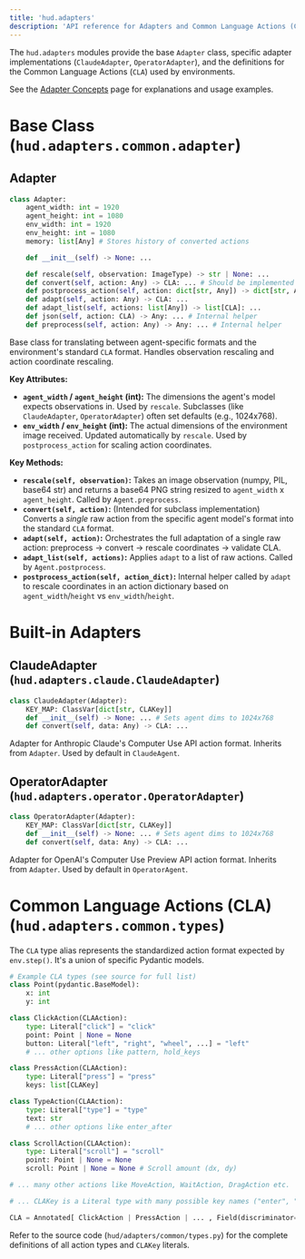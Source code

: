 ```yaml
---
title: 'hud.adapters'
description: 'API reference for Adapters and Common Language Actions (CLA)'
---
```


The `hud.adapters` modules provide the base `Adapter` class, specific adapter implementations (`ClaudeAdapter`, `OperatorAdapter`), and the definitions for the Common Language Actions (`CLA`) used by environments.

See the [Adapter Concepts](/concepts/adapter) page for explanations and usage examples.

# Base Class (`hud.adapters.common.adapter`)

## Adapter

```python
class Adapter:
    agent_width: int = 1920
    agent_height: int = 1080
    env_width: int = 1920
    env_height: int = 1080
    memory: list[Any] # Stores history of converted actions

    def __init__(self) -> None: ...

    def rescale(self, observation: ImageType) -> str | None: ...
    def convert(self, action: Any) -> CLA: ... # Should be implemented by subclasses
    def postprocess_action(self, action: dict[str, Any]) -> dict[str, Any]: ...
    def adapt(self, action: Any) -> CLA: ...
    def adapt_list(self, actions: list[Any]) -> list[CLA]: ...
    def json(self, action: CLA) -> Any: ... # Internal helper
    def preprocess(self, action: Any) -> Any: ... # Internal helper
```

Base class for translating between agent-specific formats and the environment's standard `CLA` format. Handles observation rescaling and action coordinate rescaling.

**Key Attributes:**

*   **`agent_width` / `agent_height` (int):** The dimensions the agent's model expects observations in. Used by `rescale`. Subclasses (like `ClaudeAdapter`, `OperatorAdapter`) often set defaults (e.g., 1024x768).
*   **`env_width` / `env_height` (int):** The actual dimensions of the environment image received. Updated automatically by `rescale`. Used by `postprocess_action` for scaling action coordinates.

**Key Methods:**

*   **`rescale(self, observation)`:** Takes an image observation (numpy, PIL, base64 str) and returns a base64 PNG string resized to `agent_width` x `agent_height`. Called by `Agent.preprocess`.
*   **`convert(self, action)`:** (Intended for subclass implementation) Converts a *single* raw action from the specific agent model's format into the standard `CLA` format.
*   **`adapt(self, action)`:** Orchestrates the full adaptation of a single raw action: preprocess -> convert -> rescale coordinates -> validate CLA.
*   **`adapt_list(self, actions)`:** Applies `adapt` to a list of raw actions. Called by `Agent.postprocess`.
*   **`postprocess_action(self, action_dict)`:** Internal helper called by `adapt` to rescale coordinates in an action dictionary based on `agent_width`/`height` vs `env_width`/`height`.

# Built-in Adapters

## ClaudeAdapter (`hud.adapters.claude.ClaudeAdapter`)

```python
class ClaudeAdapter(Adapter):
    KEY_MAP: ClassVar[dict[str, CLAKey]]
    def __init__(self) -> None: ... # Sets agent dims to 1024x768
    def convert(self, data: Any) -> CLA: ...
```

Adapter for Anthropic Claude's Computer Use API action format. Inherits from `Adapter`. Used by default in `ClaudeAgent`.

## OperatorAdapter (`hud.adapters.operator.OperatorAdapter`)

```python
class OperatorAdapter(Adapter):
    KEY_MAP: ClassVar[dict[str, CLAKey]]
    def __init__(self) -> None: ... # Sets agent dims to 1024x768
    def convert(self, data: Any) -> CLA: ...
```

Adapter for OpenAI's Computer Use Preview API action format. Inherits from `Adapter`. Used by default in `OperatorAgent`.

# Common Language Actions (CLA) (`hud.adapters.common.types`)

The `CLA` type alias represents the standardized action format expected by `env.step()`. It's a union of specific Pydantic models.

```python
# Example CLA types (see source for full list)
class Point(pydantic.BaseModel):
    x: int
    y: int

class ClickAction(CLAAction):
    type: Literal["click"] = "click"
    point: Point | None = None
    button: Literal["left", "right", "wheel", ...] = "left"
    # ... other options like pattern, hold_keys

class PressAction(CLAAction):
    type: Literal["press"] = "press"
    keys: list[CLAKey]

class TypeAction(CLAAction):
    type: Literal["type"] = "type"
    text: str
    # ... other options like enter_after

class ScrollAction(CLAAction):
    type: Literal["scroll"] = "scroll"
    point: Point | None = None
    scroll: Point | None = None # Scroll amount (dx, dy)

# ... many other actions like MoveAction, WaitAction, DragAction etc.

# ... CLAKey is a Literal type with many possible key names ("enter", "a", "ctrl", etc.)

CLA = Annotated[ ClickAction | PressAction | ... , Field(discriminator="type")]
```

Refer to the source code (`hud/adapters/common/types.py`) for the complete definitions of all action types and `CLAKey` literals.
